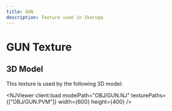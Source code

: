 ```yaml
---
title: GUN
description: Texture used in Ikaruga
---
```



# GUN Texture

<PVMViewer
  client:load
  filePath="OBJ/GUN.PVM"
/>


## 3D Model

This texture is used by the following 3D model:

<NJViewer 
  client:load
  modelPath="OBJ/GUN.NJ" 
  texturePaths={["OBJ/GUN.PVM"]}
  width={600}
  height={400}
/>


